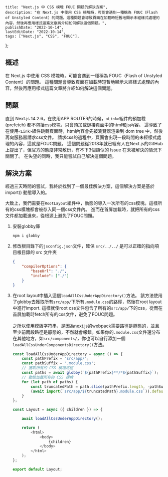     title: "Next.js 中 CSS 模塊 FOUC 問題的解決方案",
    description: "在 Next.js 中使用 CSS 模塊時，可能會遇到一種稱為 FOUC（Flash of Unstyled Content）的問題。這種問題會導致頁面在加載時短暫地顯示未經樣式處理的內容，然後再應用樣式這篇文章將介紹如何解決這個問題。",
    publishDate: "2022-10-14",
    lastEditDate: "2022-10-14",
    tags: ["Next.js", "CSS", "FOUC"],
};

## 概述

在 Next.js 中使用 CSS 模塊時，可能會遇到一種稱為 FOUC（Flash of Unstyled Content）的問題。
這種問題會導致頁面在加載時短暫地顯示未經樣式處理的內容，然後再應用樣式這篇文章將介紹如何解決這個問題。

## 問題

直到 Next.js 14.2.6，在使用APP ROUTER的時候，`<Link>`組件的預加載 (prefetch) 都不包括css模塊，只會預加載鏈接頁面中的html和js內容。
這導致了在使用`<Link>`組件跳轉頁面時，html內容會先被瀏覽器渲染到 dom tree 中，然後再向服務器請求css文件。
請求css的過程中，頁面會出現一段時間的未經樣式處理的內容，這就是FOUC問題。
這個問題從2018年就已經有人在Next.js的GitHub上提出了，但官方的態度非常敷衍，有不下3個類似的 Issue 在未被解決的情況下關閉了。
在失望的同時，我只能嘗試自己解決這個問題。

## 解決方案

經過三天時間的嘗試，我終於找到了一個最佳解決方案，這個解決方案是基於 import() 動態導入的。

大致上，我們需要在`RootLayout`組件中，動態的導入一次所有的css模塊。這樣所有的css模塊都會被存入同一個css文件內。
進而在首屏加載時，就把所有的css文件都加載進來，從根源上避免了FOUC問題。

1. 安裝globby庫
     ```bash
     npm i globby
    ```

2. 修改根目錄下的`jsconfig.json`文件，確保 `src/../../` 是可以正確的指向項目根目錄的 src 文件夾
     ```json
     {
         "compilerOptions": {
             "baseUrl": "./",
             "include": ["./"]
         }
     }
    ```

3. 在root layout中插入這個`loadAllCssUnderAppDirectory()`方法。
該方法使用了globby去獲取所有`src/app/`下所有`.module.css`的路徑，然後在root layout中進行import.
這樣就使root css文件包含了所有的`src/app/`下的css，從而在首屏加載時fetch所有的css文件，避免了FOUC問題。
\
\
之所以使用模版字符串，是因為next.js的webpack需要路徑是靜態的，並且至少前兩段路徑是靜態的，不然就會報錯。如果你的`.module.css`文件還分布在其他地方，如`src/components/`，你也可以自行添加一個`loadAllCssUnderComponentsDirectory()`方法。
     ```javascript
     const loadAllCssUnderAppDirectory = async () => {
         const pathPrefix = 'src/app/';
         const pathSuffix = '.module.css';
         // 獲取所有的 CSS 模塊路徑
         const paths = await globby(`${pathPrefix}**/*${pathSuffix}`);
         // 動態加載所有的 CSS 模塊
         for (let path of paths) {
             const truncatedPath = path.slice(pathPrefix.length, -pathSuffix.length);
             (await import(`src/app/${truncatedPath}.module.css`)).default;
         }
     };

     const Layout = async ({ children }) => {

         await loadAllCssUnderAppDirectory();

         return (
             <html>
                 <body>
                     {children}
                 </body>
             </html>
         );
     };

     export default Layout;
    ```